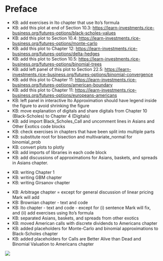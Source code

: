 # Preface {.unnumbered}

::: {.ToDo .unnumbered}

- KB: add exercises in Ito chapter that use Ito's formula
- KB: add this plot at end of Section 10.3: [https://learn-investments.rice-business.org/futures-options/black-scholes-values](https://learn-investments.rice-business.org/futures-options/black-scholes-values)
- KB: add this plot to Section 10.4: [https://learn-investments.rice-business.org/futures-options/monte-carlo](https://learn-investments.rice-business.org/futures-options/monte-carlo)
- KB: add this plot to Chapter 12: [https://learn-investments.rice-business.org/futures-options/delta-hedges](https://learn-investments.rice-business.org/futures-options/delta-hedges)
- KB: add this plot to Section 10.5: [https://learn-investments.rice-business.org/futures-options/binomial-trees](https://learn-investments.rice-business.org/futures-options/binomial-trees)
- KB: add left panel of this plot to Section 22.5: [https://learn-investments.rice-business.org/futures-options/binomial-convergence](https://learn-investments.rice-business.org/futures-options/binomial-convergence)
- KB: add this plot to Chapter 11: [https://learn-investments.rice-business.org/futures-options/american-boundary](https://learn-investments.rice-business.org/futures-options/american-boundary)
- KB: add this plot to Chapter 11: [https://learn-investments.rice-business.org/futures-options/europeans-americans](https://learn-investments.rice-business.org/futures-options/europeans-americans)
- KB: left panel in interactive Ito Approximation should have legend inside the figure to avoid shrinking the figure
- KB: move explanation of digitals and share digitals from Chapter 10 (Black-Scholes) to Chapter 4 (Digitals)
- KB: add import Black_Scholes_Call and uncomment lines in Asians and Other Exotics code blocks
- KB: check exercises in chapters that have been split into multiple parts
- KB: substitute root for bisection and multivariate_normal for binomial_prob 
- KB: convert plots to plotly
- KB: add imports of libraries in each code block
- KB: add discussions of approximations for Asians, baskets, and spreads in Asians chapter.

:::

::: {.InProgress .unnumbered}
- KB: writing Chapter 1
- KB: writing GBM chapter
- KB: writing Girsanov chapter
:::

::: {.Done .unnumbered}
- KB: Arbitrage chapter = except for general discussion of linear pricing Mark will add
- KB: Brownian chapter - text and code
- KB: Ito chapter - text and code - except for (i) sentence Mark will fix, and (ii) add exercises using Ito's formula
- KB: separated Asians, baskets, and spreads from other exotics 
- KB: moved American calls with discrete dividends to Americans chapter 
- KB: added placeholders for Monte-Carlo and binomial approximations to Black-Scholes chapter
- KB: added placeholders for Calls are Better Alive than Dead and Binomial Valuation to Americans chapter

:::

![](under_construction.jpg)


